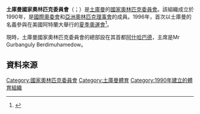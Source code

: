 {{Infobox National Olympic Committee
| title = 士庫曼國家奧林匹克委員會
| logo = National Olympic Committee of Turkmenistan logo.svg
| 國家或地區 = TKM
| 國家或地區編碼 = TKM
| 成立日期 = 1990年
| 加入國際奧委會 = 1993年
| 所屬成員 = OCA
| 總部 = 土庫曼[[阿什哈巴德|阿什哈巴德]]
| 會長 = Mr Gurbanguly Berdimuhamedow
| 秘書長 =
| 網頁 = {{URL|https://olympic.tm/}}
}}

'''土庫曼國家奧林匹克委員會'''（{{lang-tk|Türkmenistanyň Milli Olimpiýa Komiteti}}；{{lang-en|National Olympic Committee of Turkmenistan}}）是[[土庫曼|土庫曼]]的[[國家奧林匹克委員會|國家奧林匹克委員會]]。該組織成立於1990年，是[[國際奧委會|國際奧委會]]和[[亞洲奧林匹克理事會|亞洲奧林匹克理事會]]的成員。1996年，首次以士庫曼的名義參與在美國阿特蘭大舉行的[[2004年夏季奧林匹克運動會|夏季奧運會]]<ref>{{Cite web |url=http://www.sports-reference.com/olympics/countries/TKM/ |title=Turkmenistan |access-date=2014-02-26 |archive-url=https://web.archive.org/web/20090220003400/http://www.sports-reference.com/olympics/countries/TKM/ |archive-date=2009-02-20 |dead-url=yes }}</ref>。

現時，土庫曼國家奧林匹克委員會的總部設在其首都[[阿什哈巴德|阿什哈巴德]]，主席是Mr Gurbanguly Berdimuhamedow。

==資料來源==
{{reflist}}

{{OCA}}

[[Category:國家奧林匹克委員會|Category:國家奧林匹克委員會]]
[[Category:土庫曼體育|Category:土庫曼體育]]
[[Category:1990年建立的體育組織|Category:1990年建立的體育組織]]